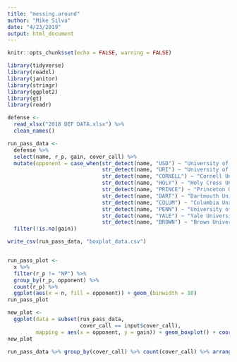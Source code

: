 ```yaml
---
title: "messing.around"
author: "Mike Silva"
date: "4/23/2019"
output: html_document
---
```


```r
knitr::opts_chunk$set(echo = FALSE, warning = FALSE)

library(tidyverse)
library(readxl)
library(janitor)
library(stringr)
library(ggplot2)
library(gt)
library(readr)

```

```r
defense <- 
  read_xlsx("2018 DEF DATA.xlsx") %>%
  clean_names()
```

```r
run_pass_data <-
  defense %>%
  select(name, r_p, gain, cover_call) %>%
  mutate(opponent = case_when(str_detect(name, "USD") ~ "University of San Diego",
                              str_detect(name, "URI") ~ "University of Rhode Island",
                              str_detect(name, "CORNELL") ~ "Cornell University",
                              str_detect(name, "HOLY") ~ "Holy Cross University",
                              str_detect(name, "PRINCE") ~ "Princeton University",
                              str_detect(name, "DART") ~ "Dartmouth University",
                              str_detect(name, "COLUM") ~ "Columbia University",
                              str_detect(name, "PENN") ~ "University of Pennsylvania",
                              str_detect(name, "YALE") ~ "Yale University",
                              str_detect(name, "BROWN") ~ "Brown University")) %>%
  filter(!is.na(gain))

write_csv(run_pass_data, "boxplot_data.csv")


run_pass_plot <-
  x %>%
  filter(r_p != "NP") %>%
  group_by(r_p, opponent) %>%
  count(r_p) %>%
  ggplot(aes(x = n, fill = opponent)) + geom_(binwidth = 10)
run_pass_plot

new_plot <-
  ggplot(data = subset(run_pass_data,
                       cover_call == input$cover_call),
         mapping = aes(x = opponent, y = gain)) + geom_boxplot() + coord_flip()
new_plot

run_pass_data %>% group_by(cover_call) %>% count(cover_call) %>% arrange(desc(n))
```



